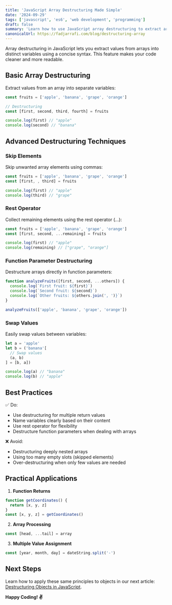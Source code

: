 ```yaml
---
title: 'JavaScript Array Destructuring Made Simple'
date: '2024-09-29'
tags: ['javascript', 'es6', 'web development', 'programming']
draft: false
summary: 'Learn how to use JavaScript array destructuring to extract array values efficiently. Includes practical examples and advanced techniques.'
canonicalUrl: https://fadjarrafi.com/blog/destructuring-array
---
```


Array destructuring in JavaScript lets you extract values from arrays into distinct variables using a concise syntax. This feature makes your code cleaner and more readable.

## Basic Array Destructuring

Extract values from an array into separate variables:

```js
const fruits = ['apple', 'banana', 'grape', 'orange']

// Destructuring
const [first, second, third, fourth] = fruits

console.log(first) // "apple"
console.log(second) // "banana"
```

## Advanced Destructuring Techniques

### Skip Elements

Skip unwanted array elements using commas:

```js
const fruits = ['apple', 'banana', 'grape', 'orange']
const [first, , third] = fruits

console.log(first) // "apple"
console.log(third) // "grape"
```

### Rest Operator

Collect remaining elements using the rest operator (...):

```js
const fruits = ['apple', 'banana', 'grape', 'orange']
const [first, second, ...remaining] = fruits

console.log(first) // "apple"
console.log(remaining) // ["grape", "orange"]
```

### Function Parameter Destructuring

Destructure arrays directly in function parameters:

```js
function analyzeFruits([first, second, ...others]) {
  console.log(`First fruit: ${first}`)
  console.log(`Second fruit: ${second}`)
  console.log(`Other fruits: ${others.join(', ')}`)
}

analyzeFruits(['apple', 'banana', 'grape', 'orange'])
```

### Swap Values

Easily swap values between variables:

```js
let a = 'apple'
let b = ('banana'[
  // Swap values
  (a, b)
] = [b, a])

console.log(a) // "banana"
console.log(b) // "apple"
```

## Best Practices

✅ Do:

- Use destructuring for multiple return values
- Name variables clearly based on their content
- Use rest operator for flexibility
- Destructure function parameters when dealing with arrays

❌ Avoid:

- Destructuring deeply nested arrays
- Using too many empty slots (skipped elements)
- Over-destructuring when only few values are needed

## Practical Applications

1. **Function Returns**

```js
function getCoordinates() {
  return [x, y, z]
}
const [x, y, z] = getCoordinates()
```

2. **Array Processing**

```js
const [head, ...tail] = array
```

3. **Multiple Value Assignment**

```js
const [year, month, day] = dateString.split('-')
```

## Next Steps

Learn how to apply these same principles to objects in our next article: [Destructuring Objects in JavaScript](https://fadjarrafi.com/blog/destructuring-object).

**Happy Coding! ✌️**
